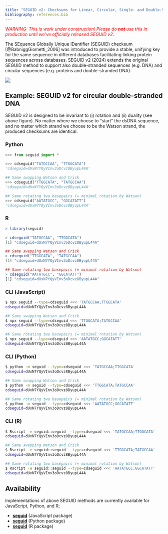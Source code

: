 ```yaml
---
title: "SEGUID v2: Checksums for Linear, Circular, Single- and Double-Stranded Biological Sequences"
bibliography: references.bib
---
```


:::{style="color:red"}
_WARNING: This is work under construction! Please do **not** use this
in production until we've officially released SEGUID v2._
:::

The SEquence Globally Unique IDentifier (SEGUID) checksum
[@BabniggGiometti_2006] was introduced to provide a stable, unifying
key for the same sequence in different databases facilitating linking
protein sequences across databases.
SEGUID v2 (2024) extends the original SEGUID method to support also
double-stranded sequences (e.g. DNA) and circular sequences
(e.g. proteins and double-stranded DNA).

![](figures/cdseguid.png)


## Example: SEGUID v2 for circular double-stranded DNA

SEGUID v2 is designed to be invariant to (i) rotation and (ii) duality
(see above figure). No matter where we choose to "start" the dsDNA
sequence, and no matter which strand we choose to be the Watson
strand, the produced checksums are identical.

::: {.panel-tabset}

### Python

```python
>>> from seguid import *

>>> cdseguid("TATGCCAA", "TTGGCATA")
'cdseguid=dUxN7YQyVInv3oDcvz8ByupL44A'

## Same swapping Watson and Crick 
>>> cdseguid("TTGGCATA", "TATGCCAA")
'cdseguid=dUxN7YQyVInv3oDcvz8ByupL44A'

## Same rotating two basepairs (= minimal rotation by Watson)
>>> cdseguid("AATATGCC", "GGCATATT")
'cdseguid=dUxN7YQyVInv3oDcvz8ByupL44A'
```

### R

```r
> library(seguid)

> cdseguid("TATGCCAA", "TTGGCATA")
[1] "cdseguid=dUxN7YQyVInv3oDcvz8ByupL44A"

## Same swapping Watson and Crick 
> cdseguid("TTGGCATA", "TATGCCAA")
[1] "cdseguid=dUxN7YQyVInv3oDcvz8ByupL44A"

## Same rotating two basepairs (= minimal rotation by Watson)
> cdseguid("AATATGCC", "GGCATATT")
[1] "cdseguid=dUxN7YQyVInv3oDcvz8ByupL44A"
```


### CLI (JavaScript)

```sh
$ npx seguid --type=cdseguid <<< 'TATGCCAA;TTGGCATA'
cdseguid=dUxN7YQyVInv3oDcvz8ByupL44A

## Same swapping Watson and Crick
$ npx seguid --type=cdseguid <<< 'TTGGCATA;TATGCCAA'
cdseguid=dUxN7YQyVInv3oDcvz8ByupL44A

## Same rotating two basepairs (= minimal rotation by Watson)
$ npx seguid --type=cdseguid <<< 'AATATGCC;GGCATATT'
cdseguid=dUxN7YQyVInv3oDcvz8ByupL44A
```


### CLI (Python)


```sh
$ python -m seguid --type=cdseguid <<< 'TATGCCAA;TTGGCATA'
cdseguid=dUxN7YQyVInv3oDcvz8ByupL44A

## Same swapping Watson and Crick
$ python -m seguid --type=cdseguid <<< 'TTGGCATA;TATGCCAA'
cdseguid=dUxN7YQyVInv3oDcvz8ByupL44A

## Same rotating two basepairs (= minimal rotation by Watson)
$ python -m seguid --type=cdseguid <<< 'AATATGCC;GGCATATT'
cdseguid=dUxN7YQyVInv3oDcvz8ByupL44A
```


### CLI (R)

```sh
$ Rscript -e seguid::seguid --type=cdseguid <<< 'TATGCCAA;TTGGCATA'
cdseguid=dUxN7YQyVInv3oDcvz8ByupL44A

## Same swapping Watson and Crick
$ Rscript -e seguid::seguid --type=cdseguid <<< 'TTGGCATA;TATGCCAA'
cdseguid=dUxN7YQyVInv3oDcvz8ByupL44A

## Same rotating two basepairs (= minimal rotation by Watson)
$ Rscript -e seguid::seguid --type=cdseguid <<< 'AATATGCC;GGCATATT'
cdseguid=dUxN7YQyVInv3oDcvz8ByupL44A
```

:::



## Availability

Implementations of above SEGUID methods are currently available for
JavaScript, Python, and R;

* [**seguid**](https://github.com/seguid/seguid-javascript/) (JavaScript package)
* [**seguid**](https://github.com/seguid/seguid-python/) (Python package)
* [**seguid**](https://seguid-r.seguid.org/) (R package)
